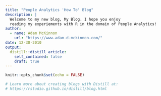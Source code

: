 ```yaml
---
title: "People Analytics 'How To' Blog"
description: |
  Welcome to my new blog, My Blog. I hope you enjoy 
  reading my experiements with R in the domain of People Analytics!
author:
  - name: Adam McKinnon 
    url: "https://www.adam-d-mckinnon.com/"
date: 12-30-2010
output:
  distill::distill_article:
    self_contained: false
    draft: true
---
```


```r
knitr::opts_chunk$set(echo = FALSE)

# Learn more about creating blogs with Distill at:
# https://rstudio.github.io/distill/blog.html

```



